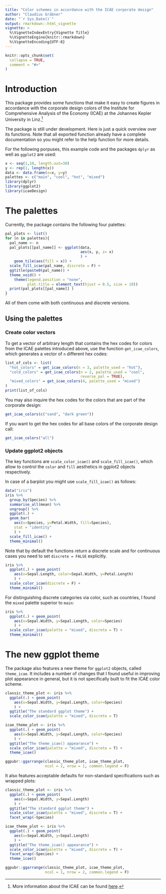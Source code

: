```yaml
---
title: "Color schemes in accordance with the ICAE corporate design"
author: "Claudius Gräbner"
date: "`r Sys.Date()`"
output: rmarkdown::html_vignette
vignette: >
  %\VignetteIndexEntry{Vignette Title}
  %\VignetteEngine{knitr::rmarkdown}
  %\VignetteEncoding{UTF-8}
---
```


```r
knitr::opts_chunk$set(
  collapse = TRUE,
  comment = "#>"
)
```

# Introduction

This package provides some functions that make it easy to create figures in accordance with the corporate design colors of the Institute for Comprehensive Analysis of the Economy (ICAE) at the Johannes Kepler University in Linz.^[More information about the ICAE can be found [here](https://www.jku.at/en/institute-for-comprehensive-analysis-of-the-economy/).]

The package is still under development. Here is just a quick overview over its functions. Note that all exported function already have a complete documentation so you might refer to the help function for more details.

For the following porpuses, this example code and the packages `dplyr` as well as `ggplot2` are used:
```r
x <- seq(1,10, length.out=30)
y <- rep(1, length(x))
data <- data.frame(x=x, y=y)
palettes <- c("main", "cool", "hot", "mixed")
library(dplyr)
library(ggplot2)
library(icaeDesign)
```

# The palettes

Currently, the package contains the following four palettes:

```r
pal_plots <- list()
for (n in palettes){
  pal_name <- n
  pal_plots[[pal_name]] <- ggplot(data, 
                                  aes(x, y, z= x)
                                  ) + 
    geom_tile(aes(fill = x)) + 
  scale_fill_icae(pal_name, discrete = F) +
  ggtitle(paste0(pal_name)) +
  theme_void() + 
    theme(legend.position = "none", 
          plot.title = element_text(hjust = 0.5, size = 10))
  print(pal_plots[[pal_name]] )
}
```
  

All of them come with both continuous and discrete versions.

## Using the palettes

### Create color vectors
To get a vector of arbitrary length that contains the hex codes for colors from the ICAE palettes introduced above, use the function ``get_icae_colors``, which generates a vector of ``n`` different hex codes:

```r
list_of_cols <- list(
  "hot_colors" = get_icae_colors(n = 3, palette_used = "hot"),
  "cold_colors" = get_icae_colors(n = 2, palette_used = "cool", 
                                  reverse_pal = TRUE),
  "mixed_colors" = get_icae_colors(4, palette_used = "mixed")
)
print(list_of_cols)
```

You may also inquire the hex codes for the colors that are part of the corporate design:

```r
get_icae_colors(c("sand", "dark green"))
```

If you want to get the hex codes for all base colors of the corporate design call:
```r
get_icae_colors("all")
```

### Update ggplot2 objects
The key functions are `scale_color_icae()` and `scale_fill_icae()`, which allow to control the `color` and `fill` aesthetics in ggplot2 objects respectively. 

In case of a barplot you might use `scale_fill_icae()` as follows:

```r
data("iris")
iris %>%
  group_by(Species) %>%
  summarise_all(mean) %>%
  ungroup() %>%
  ggplot(.) + 
  geom_bar(
    aes(x=Species, y=Petal.Width, fill=Species), 
    stat = "identity"
    ) + 
  scale_fill_icae() + 
  theme_minimal()
```

Note that by default the functions return a discrete scale and for continuous cases you need to set `discrete = FALSE` explicitly.

```r
iris %>%
  ggplot(.) + geom_point(
    aes(x=Sepal.Length, color=Sepal.Width, y=Petal.Length)
    ) +
  scale_color_icae(discrete = F) + 
  theme_minimal()
```

For distinguishing discrete categories via color, such as countries, I found the `mixed` palette superior to `main`:

```r
iris %>%
  ggplot(.) + geom_point(
    aes(x=Sepal.Width, y=Sepal.Length, color=Species)
    ) +
  scale_color_icae(palette = "mixed", discrete = T) + 
  theme_minimal()
```

# The new ggplot theme

The package also features a new theme for ``ggplot2`` objects, called ``theme_icae``.
It includes a number of changes that I found useful in improving plot appearance in general, but it is not specifically built to fit the ICAE color scheme.

```r
classic_theme_plot <- iris %>%
  ggplot(.) + geom_point(
    aes(x=Sepal.Width, y=Sepal.Length, color=Species)
    ) +
  ggtitle("The standard ggplot theme") +
  scale_color_icae(palette = "mixed", discrete = T)

icae_theme_plot <- iris %>%
  ggplot(.) + geom_point(
    aes(x=Sepal.Width, y=Sepal.Length, color=Species)
    ) +
  ggtitle("The theme_icae() appearance") +
  scale_color_icae(palette = "mixed", discrete = T) + 
  theme_icae()

ggpubr::ggarrange(classic_theme_plot, icae_theme_plot, 
                  ncol = 2, nrow = 1, common.legend = F)
```

It also features acceptable defaults for non-standard specifications such as wrapped plots:

```r
classic_theme_plot <- iris %>%
  ggplot(.) + geom_point(
    aes(x=Sepal.Width, y=Sepal.Length)
    ) +
  ggtitle("The standard ggplot theme") +
  scale_color_icae(palette = "mixed", discrete = T) + 
  facet_wrap(~Species)

icae_theme_plot <- iris %>%
  ggplot(.) + geom_point(
    aes(x=Sepal.Width, y=Sepal.Length)
    ) +
  ggtitle("The theme_icae() appearance") +
  scale_color_icae(palette = "mixed", discrete = T) + 
  facet_wrap(~Species) +
  theme_icae()

ggpubr::ggarrange(classic_theme_plot, icae_theme_plot, 
                  ncol = 1, nrow = 2, common.legend = F)
```
